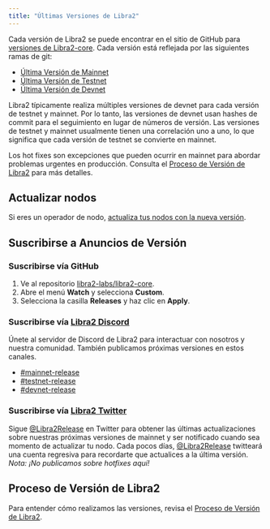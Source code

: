 ```yaml
---
title: "Últimas Versiones de Libra2"
---
```


Cada versión de Libra2 se puede encontrar en el sitio de GitHub para [versiones de Libra2-core](https://github.com/libra2org/libra2-core/releases).
Cada versión está reflejada por las siguientes ramas de git:

- [Última Versión de Mainnet](https://github.com/libra2org/libra2-core/tree/mainnet)
- [Última Versión de Testnet](https://github.com/libra2org/libra2-core/tree/testnet)
- [Última Versión de Devnet](https://github.com/libra2org/libra2-core/tree/devnet)

Libra2 típicamente realiza múltiples versiones de devnet para cada versión de testnet y mainnet.
Por lo tanto, las versiones de devnet usan hashes de commit para el seguimiento en lugar de
números de versión. Las versiones de testnet y mainnet usualmente tienen una correlación
uno a uno, lo que significa que cada versión de testnet se convierte en mainnet.

Los hot fixes son excepciones que pueden ocurrir en mainnet para abordar problemas urgentes en
producción. Consulta el [Proceso de Versión de Libra2](https://github.com/libra2org/libra2-core/blob/main/RELEASE.md)
para más detalles.

## Actualizar nodos

Si eres un operador de nodo, [actualiza tus nodos con la nueva versión](/network/nodes/full-node/modify/update-fullnode-with-new-releases).

## Suscribirse a Anuncios de Versión

### Suscribirse vía GitHub

1. Ve al repositorio [libra2-labs/libra2-core](https://github.com/libra2org/libra2-core).
2. Abre el menú **Watch** y selecciona **Custom**.
3. Selecciona la casilla **Releases** y haz clic en **Apply**.

### Suscribirse vía [Libra2 Discord](https://discord.gg/libra2network)

Únete al servidor de Discord de Libra2 para interactuar con nosotros y nuestra comunidad. También publicamos próximas versiones en estos canales.

- [#mainnet-release](https://discord.com/channels/945856774056083548/1042502400507916349)
- [#testnet-release](https://discord.com/channels/945856774056083548/1025614160555413545)
- [#devnet-release](https://discord.com/channels/945856774056083548/956692649430093904)

### Suscribirse vía [Libra2 Twitter](https://x.com/Libra2Release)

Sigue [@Libra2Release](https://x.com/Libra2Release) en Twitter para obtener las últimas actualizaciones sobre nuestras próximas
versiones de mainnet y ser notificado cuando sea momento de actualizar tu nodo. Cada
pocos días, [@Libra2Release](https://x.com/Libra2Release) twitteará una cuenta regresiva para recordarte que actualices a
la última versión. _Nota: ¡No publicamos sobre hotfixes aquí!_

## Proceso de Versión de Libra2

Para entender cómo realizamos las versiones, revisa el [Proceso de Versión de Libra2](https://github.com/libra2org/libra2-core/blob/main/RELEASE.md).
